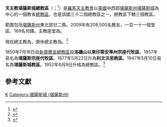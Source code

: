 {{Multiple issues|
{{Primarysources|time=2020-02-02T19:46:19+00:00}}
{{Refimprove|time=2020-02-02T19:46:19+00:00}}
}}
{{NoteTA
|1=zh-hk:若望·維雅納; zh-tw:若翰·衛雅;
}}
{{Infobox Roman Catholic diocese
|Roman Catholic Diocese of = 天主教堪薩斯城總教區
|Latin name of diocese = Archidioecesis Kansanopolitana in Kansas
|border = catholic
|image = [[File:Cathedral_of_Saint_Peter,_Kansas_City,_Kansas._South_side_(cropped).jpg|250px]]
|caption = 聖伯多祿主教座堂
|coat_of_arms = [[File:Roman_Catholic_Archdiocese_of_Kansas_City_in_Kansas.svg|175px]]
|coat_of_arms_caption = 總教區牧徽
|location = [[美國|美國]][[堪薩斯州|堪薩斯州]][[堪薩斯城_(堪薩斯州)|堪薩斯城]]
|territory = 堪薩斯州東北部廿二縣
|population = 208,500
|rite = [[罗马礼|罗马礼]]
|patron = [[聖母無染原罪|聖母無染原罪]]、{{link-en|若望·維雅納|John Vianney|聖若望·維雅納}}
|province = 堪薩斯城
|established =1877年5月22日
|cathedral = {{link-en|聖伯多祿主教座堂 (堪薩斯州堪薩斯城)|Cathedral of Saint Peter (Kansas City, Kansas)|聖伯多祿主教座堂}}
|co-cathedral =
|leadership = 總主教
|website = [https://www.archkck.org/ 總教區官方網站]
|pope = {{incumbent pope}}
|metropolitan = {{link-en|若瑟·費德廉·紐曼|Joseph Fred Naumann|若瑟·F·紐曼}}
|coadjutor archbishop =
|auxiliary = 
|emeritus = {{link-en|雅各伯·巴特利爵·凱勒赫爾|James Patrick Keleher}}（榮休總主教）
|map = [[File:Archdiocese_of_Kansas_City_(Kansas_-_USA).jpg|250px]]
|map_caption = 紅色為總教區管轄範圍
}}

'''天主教堪薩斯城總教區'''（{{lang-la|Archidioecesis Kansanopolitana in Kansas}}；{{lang-en|Archdiocese of Kansas City in Kansas}}<ref name="ArchHistory">{{cite web |title=A brief history |url=https://www.archkck.org/history |publisher=The Archdiocese of Kansas City in Kansas |accessdate=2020-02-03 |language=en |archivedate=2020-02-03 |archiveurl=https://web.archive.org/web/20200203105849/https://www.archkck.org/history |dead-url=no }}</ref>）是[[羅馬天主教會|羅馬天主教會]]以[[美國|美國]]中西部[[堪薩斯州|堪薩斯州]][[堪薩斯城_(堪薩斯州)|堪薩斯城]]為中心的一個教省[[總教區|總教區]]，也是該國三十二個總教區之一。總教區下轄三個教區。

範圍包括[[堪薩斯州|堪薩斯州]]東北部廿二縣。2009年有208,500名教友，一百一十一個堂區、169名司鐸。主教座堂為{{link-en|聖伯多祿主教座堂 (堪薩斯州堪薩斯城)|Cathedral of Saint Peter (Kansas City, Kansas)|聖伯多祿主教座堂}}。

現任總主教為{{link-en|若瑟·費德廉·紐曼|Joseph Fred Naumann|若瑟·F·紐曼}}，榮休總主教為{{link-en|雅各伯·巴特利爵·凱勒赫爾|James Patrick Keleher}}。<ref>{{cite press release |title=RINUNCE E NOMINE, 15.01.2005 |url=https://press.vatican.va/content/salastampa/it/bollettino/pubblico/2005/01/15/0025/00067.html |publisher=Sala Stampa della Santa Sede |accessdate=2020-02-03 |language=it |date=2005-01-15 |archivedate=2020-02-03 |archiveurl=https://web.archive.org/web/20200203105951/https://press.vatican.va/content/salastampa/it/bollettino/pubblico/2005/01/15/0025/00067.html |dead-url=no }}</ref>

1850年7月19日自[[天主教新奧爾良總教區|新奧爾良總教區]]設'''洛磯山以東印第安準州宗座代牧區'''。1857年易名為'''堪薩斯宗座代牧區'''。1877年5月22日升為'''利文沃思教區'''。1947年5月10日易名為'''堪薩斯城教區'''。1952年8月9日升格為總教區。<ref name="arch">{{Cite web |url=http://www.archkck.org/page.aspx?pid=544 |title=The Archdiocese of Kansas City in Kansas A BRIEF HISTORY |access-date=2011-07-01 |archive-date=2016-03-04 |archive-url=https://web.archive.org/web/20160304135536/http://www.archkck.org/page.aspx?pid=544 |dead-url=yes }}</ref>

==參考文獻==
{{reflist}}

{{美國天主教教區}}

[[Category:美國天主教教區|K]]
[[Category:堪薩斯城_(堪薩斯州)|Category:堪薩斯城 (堪薩斯州)]]